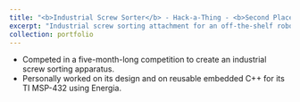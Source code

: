 ```yaml
---
title: "<b>Industrial Screw Sorter</b> - Hack-a-Thing - <b>Second Place, Best TI Integration</b> [Sep 2019, Jan 2020]"
excerpt: "Industrial screw sorting attachment for an off-the-shelf robot arm.<br/><img width=600 src='/images/hackathing.jpg'>"
collection: portfolio
---
```

* Competed in a five-month-long competition to create an industrial screw sorting apparatus.
* Personally worked on its design and on reusable embedded C++ for its TI MSP-432 using Energia.